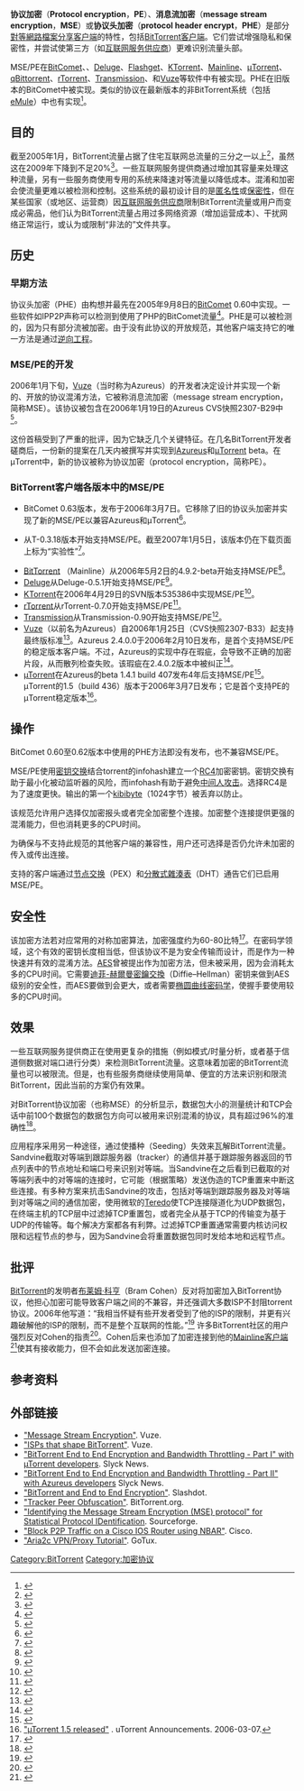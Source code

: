 {{校对翻译}}
{{NoteTA
|G1=IT
}}
'''协议加密'''（'''Protocol encryption'''，'''PE'''）、'''消息流加密'''（'''message stream encryption'''，'''MSE'''）或'''协议头加密'''（'''protocol header encrypt'''，'''PHE'''）是部分[[對等網路|對等網路]][[檔案分享|檔案分享]][[檔案分享程式比較|客户端]]的特性，包括[[BitTorrent客户端|BitTorrent客户端]]。它们尝试增强隐私和保密性，并尝试使第三方（如[[互联网服务供应商|互联网服务供应商]]）更难识别流量头部。

MSE/PE在[[BitComet|BitComet]]、{{tsl|en|BitTornado}}、[[Deluge|Deluge]]、[[快车|Flashget]]、[[KTorrent|KTorrent]]、[[BitTorrent客户端|Mainline]]、[[µTorrent|µTorrent]]、[[qBittorrent|qBittorrent]]、[[rTorrent|rTorrent]]、[[Transmission|Transmission]]、{{tsl|en|Tixati}}和[[Vuze|Vuze]]等软件中有被实现。PHE在旧版本的BitComet中被实现。类似的协议{{tsl|en|Obfuscation|混淆}}在最新版本的非BitTorrent系统（包括[[eMule|eMule]]）中也有实现<ref>{{cite web|url=http://www.emule-project.net/home/perl/help.cgi?l=1&rm=show_topic&topic_id=848|title=eMule protocol obfuscation (encryption)|accessdate=2010-03-11|date=2006-09-16|publisher=emule-project.net|archive-date=2009-09-25|archive-url=https://web.archive.org/web/20090925023618/http://www.emule-project.net/home/perl/help.cgi?l=1&topic_id=848&rm=show_topic|dead-url=no}}</ref>。

== 目的 ==
截至2005年1月，BitTorrent流量占据了住宅互联网总流量的三分之一以上<ref>{{cite web|url=http://www.wired.com/wired/archive/13.01/bittorrent.html|title=The Bittorrent Effect|date=2007-05-30|publisher=Wired|accessdate=2016-12-05|archive-date=2014-03-15|archive-url=https://web.archive.org/web/20140315074953/http://www.wired.com/wired/archive/13.01/bittorrent.html|dead-url=no}}</ref>，虽然这在2009年下降到不足20%<ref>{{cite web |url=http://www.sandvine.com/downloads/documents/2009%20Global%20Broadband%20Phenomena%20-%20Executive%20Summary.pdf |title=2009 Global Broadband Phenomena |date=2009-11-16 |publisher=Sandvine.com |deadurl=yes |archiveurl=https://web.archive.org/web/20091122162729/http://www.sandvine.com/downloads/documents/2009%20Global%20Broadband%20Phenomena%20-%20Executive%20Summary.pdf |archivedate=2009-11-22 |accessdate=2016-12-05 }}</ref>。一些互联网服务提供商通过增加其容量来处理这种流量，另有一些服务商使用专用的系统来降速对等流量以降低成本。混淆和加密会使流量更难以被检测和控制。这些系统的最初设计目的是[[匿名|匿名性]]或[[保密|保密性]]，但在某些国家（或地区、运营商）因[[互联网服务供应商|互联网服务供应商]]限制BitTorrent流量或用户而变成必需品，他们认为BitTorrent流量占用过多网络资源（增加运营成本）、干扰网络正常运行，或认为或限制“非法的”文件共享。{{fact}}

== 历史 ==

=== 早期方法 ===
协议头加密（PHE）由{{tsl|en|RnySmile}}构想并最先在2005年9月8日的[[BitComet|BitComet]] 0.60中实现。一些软件如IPP2P声称可以检测到使用了PHP的BitComet流量<ref>{{cite web|url=http://www.ipp2p.org/news_en.html|title=News|date=2006-01-04|publisher=IPP2P.org|accessdate=2016-12-05|archive-date=2013-05-20|archive-url=https://web.archive.org/web/20130520031545/http://www.ipp2p.org/news_en.html|dead-url=no}}</ref>。PHE是可以被检测的，因为只有部分流被加密。由于没有此协议的开放规范，其他客户端支持它的唯一方法是通过[[逆向工程|逆向工程]]。

=== MSE/PE的开发 ===
2006年1月下旬，[[Vuze|Vuze]]（当时称为Azureus）的开发者决定设计并实现一个新的、开放的协议混淆方法，它被称消息流加密（message stream encryption，简称MSE）。该协议被包含在2006年1月19日的Azureus CVS快照2307-B29中<ref>{{cite web|url=http://sourceforge.net/mailarchive/forum.php?thread_name=200601200753.k0K7rYp0016440%40aelitis.com&forum_name=azureus-commitlog|title=[Azureus-commitlog] CVS Snapshot Azureus2307-B29.jar has been released !|date=2006-01-19|publisher=Sourceforge.net|accessdate=2016-12-05|archive-date=2019-09-24|archive-url=https://web.archive.org/web/20190924171204/https://sourceforge.net/p/azureus/mailman/azureus-commitlog/thread/200601200753.k0K7rYp0016440@aelitis.com/|dead-url=no}}</ref>。

这份首稿受到了严重的批评，因为它缺乏几个关键特征。在几名BitTorrent开发者磋商后，一份新的提案在几天内被撰写并实现到[[Vuze|Azureus]]和[[µTorrent|µTorrent]] beta。在µTorrent中，新的协议被称为协议加密（protocol encryption，简称PE）。

=== BitTorrent客户端各版本中的MSE/PE ===
* BitComet 0.63版本，发布于2006年3月7日。它移除了旧的协议头加密并实现了新的MSE/PE以兼容Azureus和µTorrent<ref>{{cite web|url=http://www.bitcomet.com/doc/changelog.htm|title=BitComet Client Release Notes|date=2006-03-07|publisher=Bitcomet.com|accessdate=2016-12-05|archive-date=2010-12-17|archive-url=https://web.archive.org/web/20101217053502/http://www.bitcomet.com/doc/changelog.htm|dead-url=no}}</ref>。
* {{tsl|en|BitTornado}}从T-0.3.18版本开始支持MSE/PE。截至2007年1月5日，该版本仍在下载页面上标为“实验性”<ref>{{cite web|url=http://forums.degreez.net/viewtopic.php?t=7074|title=BitTornado T-0.3.18|date=2007-01-05|publisher=Degreez.net forum|accessdate=2016-12-05|archive-date=2017-03-25|archive-url=https://web.archive.org/web/20170325113536/http://forums.degreez.net/viewtopic.php?t=7074|dead-url=no}}</ref>。
* [[BitTorrent客户端|BitTorrent]] （Mainline）从2006年5月2日的4.9.2-beta开始支持MSE/PE<ref>{{cite web|url=http://www.bittorrent.com/versionnotes.html|title=Version Notes|date=2006-05-02|publisher=BitTorrent.com|archiveurl=https://web.archive.org/web/20060613094322/http://www.bittorrent.com/versionnotes.html|archivedate=2006-06-13|accessdate=2016-12-05|dead-url=no}}</ref>。
* [[Deluge|Deluge]]从Deluge-0.5.1开始支持MSE/PE<ref>{{cite web|url=http://deluge-torrent.org/?p=15|title=Changelog: Deluge 0.5.1 (11 June 2007)|date=2007-06-11|publisher=Deluge-torrent.org|archiveurl=https://web.archive.org/web/20080401062051/http://deluge-torrent.org/Changelog.php|archivedate=2008-04-01|accessdate=2016-12-05|dead-url=no}}</ref>。
* [[KTorrent|KTorrent]]在2006年4月29日的SVN版本535386中实现MSE/PE<ref>{{cite web|url=http://ktorrent.pwsp.net/forum/viewtopic.php?t=432|title=Encryption has been added !|date=2006-04-29|publisher=KTorrent.pwsp.net forum|archiveurl=https://web.archive.org/web/20070605174155/http://ktorrent.pwsp.net/forum/viewtopic.php?t=432|archivedate=2007-06-05|accessdate=2016-12-05|dead-url=no}}</ref>。
* [[rTorrent|rTorrent]]从rTorrent-0.7.0开始支持MSE/PE<ref>{{cite web|url=http://rakshasa.no/pipermail/libtorrent-devel/2006-December/000982.html|title=[Libtorrent-devel] LibTorrent 0.11.0 and rTorrent 0.7.0 released|date=2006-12-13|publisher=Rakshasa.no mail archive|access-date=2016-12-05|archive-url=https://web.archive.org/web/20070502055625/http://rakshasa.no/pipermail/libtorrent-devel/2006-December/000982.html|archive-date=2007-05-02|dead-url=yes}}</ref>。
* [[Transmission|Transmission]]从Transmission-0.90开始支持MSE/PE<ref>{{cite web|url=http://transmission.m0k.org/forum/viewtopic.php?t=2631|title=Transmission 0.90 Released!|date=2007-10-24|publisher=Transmission.m0k.org forum|archiveurl=https://web.archive.org/web/20071027022525/http://transmission.m0k.org/forum/viewtopic.php?t=2631|archivedate=2007-10-27|accessdate=2016-12-05|dead-url=no}}</ref>。
* [[Vuze|Vuze]]（以前名为Azureus）自2006年1月25日（CVS快照2307-B33）起支持最终版标准<ref>{{cite web|url=http://sourceforge.net/mailarchive/forum.php?thread_name=200601252228.k0PMSnp0024117%40aelitis.com&forum_name=azureus-commitlog|title=[Azureus-commitlog] CVS Snapshot Azureus2307-B33.jar has been released !|date=2006-01-25|publisher=Sourceforge.net|accessdate=2016-12-05|archive-date=2019-09-24|archive-url=https://web.archive.org/web/20190924171211/https://sourceforge.net/p/azureus/mailman/azureus-commitlog/thread/200601252228.k0PMSnp0024117@aelitis.com/|dead-url=no}}</ref>。Azureus 2.4.0.0于2006年2月10日发布，是首个支持MSE/PE的稳定版本客户端。不过，Azureus的实现中存在瑕疵，会导致不正确的加密片段，从而散列检查失败。该瑕疵在2.4.0.2版本中被纠正<ref>{{cite web|url=http://azureus.sourceforge.net/changelog.php?version=2.4.0.2|title=Azureus : Java BitTorrent Client - Changelog|publisher=Azureus.sourceforge.net|accessdate=2016-12-05|archive-date=2006-03-20|archive-url=https://web.archive.org/web/20060320195041/http://azureus.sourceforge.net/changelog.php?version=2.4.0.2|dead-url=no}}</ref>。
* [[µTorrent|µTorrent]]在Azureus的beta 1.4.1 build 407发布4年后支持MSE/PE<ref>{{cite web |url=http://forum.utorrent.com/viewtopic.php?id=5384 |title=µTorrent 1.4.2 beta 435 |date=2006-01-29 |publisher=uTorrent Announcements |deadurl=yes |archiveurl=https://web.archive.org/web/20060514085453/http://forum.utorrent.com/viewtopic.php?id=5384 |archivedate=2006-05-14 |accessdate=2016-12-05 }}</ref>。µTorrent的1.5（build 436）版本于2006年3月7日发布；它是首个支持PE的µTorrent稳定版本<ref>[http://forum.utorrent.com/viewtopic.php?id=7199 "µTorrent 1.5 released"] {{Wayback|url=http://forum.utorrent.com/viewtopic.php?id=7199 |date=20130529090641 }}. uTorrent Announcements. 2006-03-07.</ref>。

== 操作 ==
BitComet 0.60至0.62版本中使用的PHE方法即没有发布，也不兼容MSE/PE。

MSE/PE使用[[迪菲-赫爾曼密鑰交換|密钥交换]]结合torrent的infohash建立一个[[RC4|RC4]]加密密钥。密钥交换有助于最小化被动监听器的风险，而infohash有助于避免[[中间人攻击|中间人攻击]]。选择RC4是为了速度更快。输出的第一个[[kibibyte|kibibyte]]（1024字节）被丢弃以防止{{tsl|en|Fluhrer, Mantin and Shamir attack}}。

该规范允许用户选择仅加密报头或者完全加密整个连接。加密整个连接提供更强的混淆能力，但也消耗更多的CPU时间。

为确保与不支持此规范的其他客户端的兼容性，用户还可选择是否仍允许未加密的传入或传出连接。

支持的客户端通过[[节点交换|节点交换]]（PEX）和[[分散式雜湊表|分散式雜湊表]]（DHT）通告它们已启用MSE/PE。

== 安全性 ==
该加密方法若对应常用的对称加密算法，加密强度约为60-80比特<ref>{{cite web|url=http://tools.ietf.org/html/rfc3526#section-8|title=RFC 3526 chapter 8|publisher=IETF.org|accessdate=2016-12-05|archive-date=2017-01-18|archive-url=https://web.archive.org/web/20170118225103/https://tools.ietf.org/html/rfc3526#section-8|dead-url=no}}</ref>。在密码学领域，这个有效的密钥长度相当低，但该协议不是为安全传输而设计，而是作为一种快速并有效的混淆方法。[[高级加密标准|AES]]曾被提出作为加密方法，但未被采用，因为会消耗太多的CPU时间。它需要[[迪菲-赫爾曼密鑰交換|迪菲-赫爾曼密鑰交換]]（Diffie–Hellman）密钥来做到AES级别的安全性，而AES要做到会更大，或者需要[[椭圆曲线密码学|椭圆曲线密码学]]，使握手要使用较多的CPU时间。

== 效果 ==
一些互联网服务提供商正在使用更复杂的措施（例如模式/时量分析，或者基于信道侧数据对端口进行分类）来检测BitTorrent流量。这意味着加密的BitTorrent流量也可以被限流。但是，也有些服务商继续使用简单、便宜的方法来识别和限流BitTorrent，因此当前的方案仍有效果。{{Fact|date=March 2010}}

对BitTorrent协议加密（也称MSE）的分析显示，数据包大小的测量统计和TCP会话中前100个数据包的数据包方向可以被用来识别混淆的协议，具有超过96%的准确性<ref name="breaking">{{cite web|url=http://www.iis.se/docs/hjelmvik_breaking.pdf|title=Breaking and Improving Protocol Obfuscation|date=2010-07-27|format=PDF|publisher=Department of Computer Science and Engineering, [[Chalmers_University_of_Technology|Chalmers University of Technology]]|last1=Hjelmvik|first1=Erik|last2=John|first2=Wolfgang|issn=1652-926X|accessdate=2016-12-05|archive-date=2016-12-04|archive-url=https://web.archive.org/web/20161204140555/https://www.iis.se/docs/hjelmvik_breaking.pdf|dead-url=yes}}</ref>。

{{tsl|en|Sandvine}}应用程序采用另一种途径，通过使播种（Seeding）失效来瓦解BitTorrent流量。Sandvine截取对等端到跟踪服务器（tracker）的通信并基于跟踪服务器返回的节点列表中的节点地址和端口号来识别对等端。当Sandvine在之后看到已截取的对等端列表中的对等端的连接时，它可能（根据策略）发送伪造的TCP重置来中断这些连接。有多种方案来抗击Sandvine的攻击，包括对等端到跟踪服务器及对等端到对等端之间的通信加密，使用微软的[[Teredo|Teredo]]使TCP连接隧道化为UDP数据包，在终端主机的TCP层中过滤掉TCP重置包，或者完全从基于TCP的传输变为基于UDP的传输等。每个解决方案都各有利弊。过滤掉TCP重置通常需要内核访问权限和远程节点的参与，因为Sandvine会将重置数据包同时发给本地和远程节点。{{Fact|date=September 2012}}

== 批评 ==
[[BitTorrent_(协议)|BitTorrent]]的发明者[[布莱姆·科亨|布莱姆·科亨]]（Bram Cohen）反对将加密加入BitTorrent协议，他担心加密可能导致客户端之间的不兼容，并还强调大多数ISP不封阻torrent协议。2006年他写道：“我相当怀疑有些开发者受到了他的ISP的限制，并更有兴趣破解他的ISP的限制，而不是整个互联网的性能。”<ref>{{cite web |url=http://bramcohen.livejournal.com/29886.html |title=Obfuscating BitTorrent |date=2006-01-29 |last=Cohen |first=Bram |authorlink=Bram Cohen |publisher=Bram Cohen blog |deadurl=yes |archiveurl=https://web.archive.org/web/20060207023731/http://bramcohen.livejournal.com/29886.html |archivedate=2006-02-07 |accessdate=2016-12-05 }}</ref> 许多BitTorrent社区的用户强烈反对Cohen的指责<ref>{{cite web |url=http://forum.utorrent.com/viewtopic.php?id=5742 |title=Debate over Protocol Encryption |date=2006-02-04 |publisher=uTorrent.com forum |deadurl=yes |archiveurl=https://web.archive.org/web/20071022175414/http://forum.utorrent.com/viewtopic.php?id=5742 |archivedate=2007-10-22 |accessdate=2016-12-05 }}</ref>。Cohen后来也添加了加密连接到他的[[BitTorrent_(软件)|Mainline客户端]]<ref>{{cite web|url=http://www.bittorrent.com/versionnotes.html|title=BitTorrent Mainline Version History|date=2006-10-15|publisher=BitTorrent.com|archiveurl=https://web.archive.org/web/20070225131829/http://www.bittorrent.com/versionnotes.html|archivedate=2007-02-25|accessdate=2016-12-05|dead-url=no}}</ref>使其有接收能力，但不会如此发送加密连接。{{Fact|date=April 2013}}

== 参考资料 ==
{{reflist|colwidth=30em}}

== 外部链接 ==
* [http://wiki.vuze.com/w/Message_Stream_Encryption "Message Stream Encryption"]{{Wayback|url=http://wiki.vuze.com/w/Message_Stream_Encryption |date=20161231215426 }}. Vuze.
* [http://wiki.vuze.com/w/Bad_ISPs "ISPs that shape BitTorrent"]{{Wayback|url=http://wiki.vuze.com/w/Bad_ISPs |date=20161126071415 }}. Vuze.
* [https://web.archive.org/web/20170711104140/http://www.slyck.com/news.php?story=1083 "BitTorrent End to End Encryption and Bandwidth Throttling - Part I" with µTorrent developers]. Slyck News.
* [https://web.archive.org/web/20160510034323/http://www.slyck.com/news.php?story=1098 "BitTorrent End to End Encryption and Bandwidth Throttling - Part II" with Azureus developers] Slyck News.
* [http://yro.slashdot.org/story/06/02/06/2039241/bittorrent-and-end-to-end-encryption "BitTorrent and End to End Encryption"]{{Wayback|url=http://yro.slashdot.org/story/06/02/06/2039241/bittorrent-and-end-to-end-encryption |date=20161228020209 }}. Slashdot.
* [http://bittorrent.org/beps/bep_0008.html "Tracker Peer Obfuscation"]{{Wayback|url=http://bittorrent.org/beps/bep_0008.html |date=20080218100858 }}. BitTorrent.org.
* [https://web.archive.org/web/20121109160226/http://sourceforge.net/apps/mediawiki/spid/index.php?title=Identifying_the_Message_Stream_Encryption_%28MSE%29_protocol "Identifying the Message Stream Encryption (MSE) protocol" for Statistical Protocol IDentification]. Sourceforge.
* [http://www.cisco.com/en/US/products/ps5855/products_configuration_example09186a0080ac3082.shtml "Block P2P Traffic on a Cisco IOS Router using NBAR"]{{Wayback|url=http://www.cisco.com/en/US/products/ps5855/products_configuration_example09186a0080ac3082.shtml |date=20140208154832 }}. Cisco.
* [https://web.archive.org/web/20131006215023/http://gotux.net/arch-linux/aria2c-downloader-through-vpn-tunnel/ "Aria2c VPN/Proxy Tutorial"]. GoTux.

{{BitTorrent}}
[[Category:BitTorrent|Category:BitTorrent]]
[[Category:加密协议|Category:加密协议]]